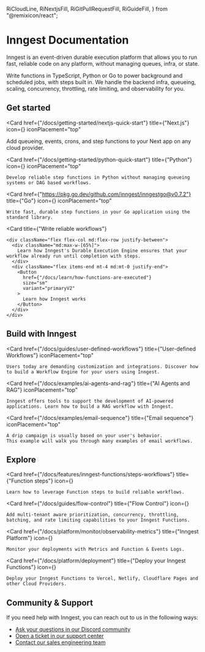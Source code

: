   RiCloudLine,
  RiNextjsFill,
  RiGitPullRequestFill,
  RiGuideFill,
} from "@remixicon/react";


# Inngest Documentation

Inngest is an event-driven durable execution platform that allows you to run fast, reliable code on any platform, without managing queues, infra, or state.  


Write functions in TypeScript, Python or Go to power background and scheduled jobs, with steps built in.  We handle the backend infra, queueing, scaling, concurrency, throttling, rate limiting, and observability for you.

## Get started


<CardGroup cols={3}>

  <Card 
    href={"/docs/getting-started/nextjs-quick-start"}
    title={"Next.js"}
    icon={<RiNextjsFill />}
    iconPlacement="top"
  >
  Add queueing, events, crons, and step functions to your Next app on any cloud provider.
  </Card>

  <Card 
    href={"/docs/getting-started/python-quick-start"}
    title={"Python"}
    icon={<PythonIcon />}
    iconPlacement="top"
  >
    Develop reliable step functions in Python without managing queueing systems or DAG based workflows.
  </Card>


  <Card 
    href={"https://pkg.go.dev/github.com/inngest/inngestgo@v0.7.2"}
    title={"Go"}
    icon={<GoIcon />}
    iconPlacement="top"
  >
    Write fast, durable step functions in your Go application using the standard library.
  </Card>

</CardGroup>


<CardGroup cols={1} className="my-10 px-12">

  <Card 
    title={"Write reliable workflows"}
  >
    <div className="flex flex-col md:flex-row justify-between">
      <div className="md:max-w-[65%]">
        Learn how Inngest's Durable Execution Engine ensures that your workflow already run until completion with steps.
      </div>
      <div className="flex items-end mt-4 md:mt-0 justify-end">
        <Button
          href={"/docs/learn/how-functions-are-executed"}
          size="sm"
          variant="primaryV2"
        >
          Learn how Inngest works
        </Button>
      </div>
    </div>
  </Card>

</CardGroup>


## Build with Inngest

<CardGroup cols={3}>

  <Card 
    href={"/docs/guides/user-defined-workflows"}
    title={"User-defined Workflows"}
    iconPlacement="top"
  >
    Users today are demanding customization and integrations. Discover how to build a Workflow Engine for your users using Inngest.
  </Card>

  <Card 
    href={"/docs/examples/ai-agents-and-rag"}
    title={"AI Agents and RAG"}
    iconPlacement="top"
  >
    Inngest offers tools to support the development of AI-powered applications. Learn how to build a RAG workflow with Inngest.
  </Card>


  <Card 
    href={"/docs/examples/email-sequence"}
    title={"Email sequence"}
    iconPlacement="top"
  >
    A drip campaign is usually based on your user's behavior.
    This example will walk you through many examples of email workflows.
  </Card>

</CardGroup>


## Explore

<CardGroup cols={2}>

  <Card 
    href={"/docs/features/inngest-functions/steps-workflows"}
    title={"Function steps"}
    icon={<RiGuideFill />}
  >
    Learn how to leverage Function steps to build reliable workflows.
  </Card>


  <Card 
    href={"/docs/guides/flow-control"}
    title={"Flow Control"}
    icon={<RiGitPullRequestFill className="rotate-90" />}
  >
    Add multi-tenant aware prioritization, concurrency, throttling, batching, and rate limiting capabilities to your Inngest Functions.
  </Card>

  <Card 
    href={"/docs/platform/monitor/observability-metrics"}
    title={"Inngest Platform"}
    icon={<InngestIcon />}
  >
    Monitor your deployments with Metrics and Function & Events Logs.
  </Card>

  <Card 
    href={"/docs/platform/deployment"}
    title={"Deploy your Inngest Functions"}
    icon={<RiCloudLine />}
  >
    Deploy your Inngest Functions to Vercel, Netlify, Cloudflare Pages and other Cloud Providers.
  </Card>

</CardGroup>


## Community & Support

If you need help with Inngest, you can reach out to us in the following ways:

* [Ask your questions in our Discord community](/discord)
* [Open a ticket in our support center](https://app.inngest.com/support)
* [Contact our sales engineering team](/contact?ref=docs)
